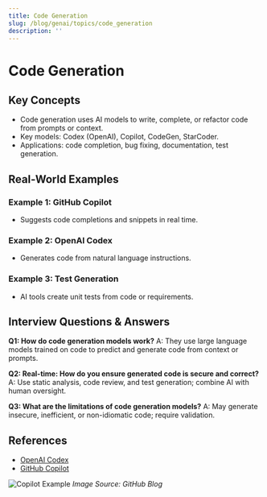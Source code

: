 ```yaml
---
title: Code Generation
slug: /blog/genai/topics/code_generation
description: ''
---
```

# Code Generation

## Key Concepts
- Code generation uses AI models to write, complete, or refactor code from prompts or context.
- Key models: Codex (OpenAI), Copilot, CodeGen, StarCoder.
- Applications: code completion, bug fixing, documentation, test generation.

## Real-World Examples

### Example 1: GitHub Copilot
- Suggests code completions and snippets in real time.

### Example 2: OpenAI Codex
- Generates code from natural language instructions.

### Example 3: Test Generation
- AI tools create unit tests from code or requirements.

## Interview Questions & Answers

**Q1: How do code generation models work?**
A: They use large language models trained on code to predict and generate code from context or prompts.

**Q2: Real-time: How do you ensure generated code is secure and correct?**
A: Use static analysis, code review, and test generation; combine AI with human oversight.

**Q3: What are the limitations of code generation models?**
A: May generate insecure, inefficient, or non-idiomatic code; require validation.

## References
- [OpenAI Codex](https://openai.com/research/publications/codex)
- [GitHub Copilot](https://github.com/features/copilot)

![Copilot Example](https://github.blog/wp-content/uploads/2021/06/copilot-pair-programming.png)
*Image Source: GitHub Blog*
